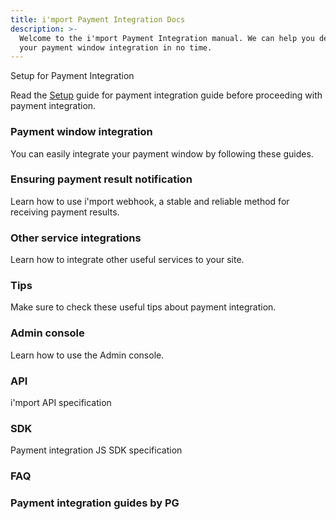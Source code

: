 ```yaml
---
title: i'mport Payment Integration Docs
description: >-
  Welcome to the i'mport Payment Integration manual. We can help you develop
  your payment window integration in no time.
---
```





<Hint style="info">
Setup for Payment Integration

Read the [Setup](ready/) guide for payment integration guide before proceeding with payment integration.

</Hint>

### Payment window integration

You can easily integrate your payment window by following these guides.

<ContentRef slug="/en/auth/guide/readme" />

<ContentRef slug="/en/auth/guide-1/readme" />

<ContentRef slug="/en/auth/guide-2/readme" />

### Ensuring payment result notification

Learn how to use i'mport webhook, a stable and reliable method for receiving payment results.

<ContentRef slug="/en/result/webhook" />

### Other service integrations

Learn how to integrate other useful services to your site.

<ContentRef slug="/en/etc/phone/readme" />

<ContentRef slug="/en/etc/all/readme" />

<ContentRef slug="/en/etc/credit-auth/readme" />

<ContentRef slug="/en/etc/url" />

<ContentRef slug="/en/etc/budget" />

### Tips

Make sure to check these useful tips about payment integration.

<ContentRef slug="/en/tips/tax" />

<ContentRef slug="/en/tips/chk" />

<ContentRef slug="/en/tips/confirm-process" />

<ContentRef slug="/en/tips/flow" />

<ContentRef slug="/en/tips/agency-and-tier" />

<ContentRef slug="/en/tips/billing-key-issuance-by-pg" />

<ContentRef slug="/en/tips/bank-codes-by-pg" />

### Admin console

Learn how to use the Admin console.

<ContentRef slug="/en/console/pg" />

### API

i'mport API specification

<ContentRef slug="/en/api/rest-api-access-token" />

### SDK

Payment integration JS SDK specification

<ContentRef slug="/en/sdk/javascript-sdk/readme" />

### FAQ

<ContentRef slug="/en/faq/undefined" />

### **Payment integration guides by PG**

<ContentRef slug="/en/payment-integration-by-pg/payment-gateways/readme" />

<ContentRef slug="/en/payment-integration-by-pg/simple/readme" />
